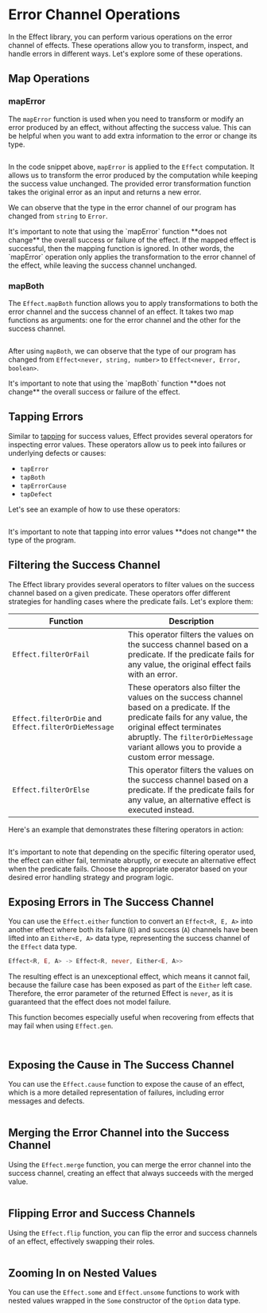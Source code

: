 
# Error Channel Operations

In the Effect library, you can perform various operations on the error channel of effects. These operations allow you to transform, inspect, and handle errors in different ways. Let's explore some of these operations.

## Map Operations

### mapError

The `mapError` function is used when you need to transform or modify an error produced by an effect, without affecting the success value. This can be helpful when you want to add extra information to the error or change its type.

```ts /string/1 /Error/1 file=<rootDir>/src/guide/error-management/error-channel-operations/mapError.ts

```

In the code snippet above, `mapError` is applied to the `Effect` computation.
It allows us to transform the error produced by the computation while keeping the success value unchanged.
The provided error transformation function takes the original error as an input and returns a new error.

We can observe that the type in the error channel of our program has changed from `string` to `Error`.

<Info>
  It's important to note that using the `mapError` function **does not change**
  the overall success or failure of the effect. If the mapped effect is
  successful, then the mapping function is ignored. In other words, the
  `mapError` operation only applies the transformation to the error channel of
  the effect, while leaving the success channel unchanged.
</Info>

### mapBoth

The `Effect.mapBoth` function allows you to apply transformations to both the error channel and the success channel of an effect. It takes two map functions as arguments: one for the error channel and the other for the success channel.

```ts /string, number/ /Error, boolean/ file=<rootDir>/src/guide/error-management/error-channel-operations/mapBoth.ts

```

After using `mapBoth`, we can observe that the type of our program has changed from `Effect<never, string, number>` to `Effect<never, Error, boolean>`.

<Info>
  It's important to note that using the `mapBoth` function **does not change**
  the overall success or failure of the effect.
</Info>

## Tapping Errors

Similar to [tapping](../essentials/pipeline#tap) for success values, Effect provides several operators for inspecting error values. These operators allow us to peek into failures or underlying defects or causes:

- `tapError`
- `tapBoth`
- `tapErrorCause`
- `tapDefect`

Let's see an example of how to use these operators:

```ts file=<rootDir>/src/guide/error-management/error-channel-operations/tapError.ts

```

<Info>
  It's important to note that tapping into error values **does not change** the
  type of the program.
</Info>

## Filtering the Success Channel

The Effect library provides several operators to filter values on the success channel based on a given predicate. These operators offer different strategies for handling cases where the predicate fails. Let's explore them:

| **Function**                                         | **Description**                                                                                                                                                                                                                                   |
| ---------------------------------------------------- | ------------------------------------------------------------------------------------------------------------------------------------------------------------------------------------------------------------------------------------------------- |
| `Effect.filterOrFail`                                | This operator filters the values on the success channel based on a predicate. If the predicate fails for any value, the original effect fails with an error.                                                                                      |
| `Effect.filterOrDie` and `Effect.filterOrDieMessage` | These operators also filter the values on the success channel based on a predicate. If the predicate fails for any value, the original effect terminates abruptly. The `filterOrDieMessage` variant allows you to provide a custom error message. |
| `Effect.filterOrElse`                                | This operator filters the values on the success channel based on a predicate. If the predicate fails for any value, an alternative effect is executed instead.                                                                                    |

Here's an example that demonstrates these filtering operators in action:

```ts file=<rootDir>/src/guide/error-management/error-channel-operations/filtering.ts

```

It's important to note that depending on the specific filtering operator used, the effect can either fail, terminate abruptly, or execute an alternative effect when the predicate fails. Choose the appropriate operator based on your desired error handling strategy and program logic.

## Exposing Errors in The Success Channel

You can use the `Effect.either` function to convert an `Effect<R, E, A>` into another effect where both its failure (`E`) and success (`A`) channels have been lifted into an `Either<E, A>` data type, representing the success channel of the `Effect` data type.

```ts
Effect<R, E, A> -> Effect<R, never, Either<E, A>>
```

The resulting effect is an unexceptional effect, which means it cannot fail, because the failure case has been exposed as part of the `Either` left case. Therefore, the error parameter of the returned Effect is `never`, as it is guaranteed that the effect does not model failure.

This function becomes especially useful when recovering from effects that may fail when using `Effect.gen`.

<Tabs>
<Tab>

```ts file=<rootDir>/src/guide/error-management/error-channel-operations/either-gen.ts

```

</Tab>
<Tab>

```ts file=<rootDir>/src/guide/error-management/error-channel-operations/either-pipe.ts

```

</Tab>
</Tabs>

## Exposing the Cause in The Success Channel

You can use the `Effect.cause` function to expose the cause of an effect, which is a more detailed representation of failures, including error messages and defects.

```ts file=<rootDir>/src/guide/error-management/error-channel-operations/cause.ts

```

## Merging the Error Channel into the Success Channel

Using the `Effect.merge` function, you can merge the error channel into the success channel, creating an effect that always succeeds with the merged value.

```ts file=<rootDir>/src/guide/error-management/error-channel-operations/merge.ts

```

## Flipping Error and Success Channels

Using the `Effect.flip` function, you can flip the error and success channels of an effect, effectively swapping their roles.

```ts file=<rootDir>/src/guide/error-management/error-channel-operations/flip.ts

```

## Zooming In on Nested Values

You can use the `Effect.some` and `Effect.unsome` functions to work with nested values wrapped in the `Some` constructor of the `Option` data type.

```ts file=<rootDir>/src/guide/error-management/error-channel-operations/some-unsome.ts

```

